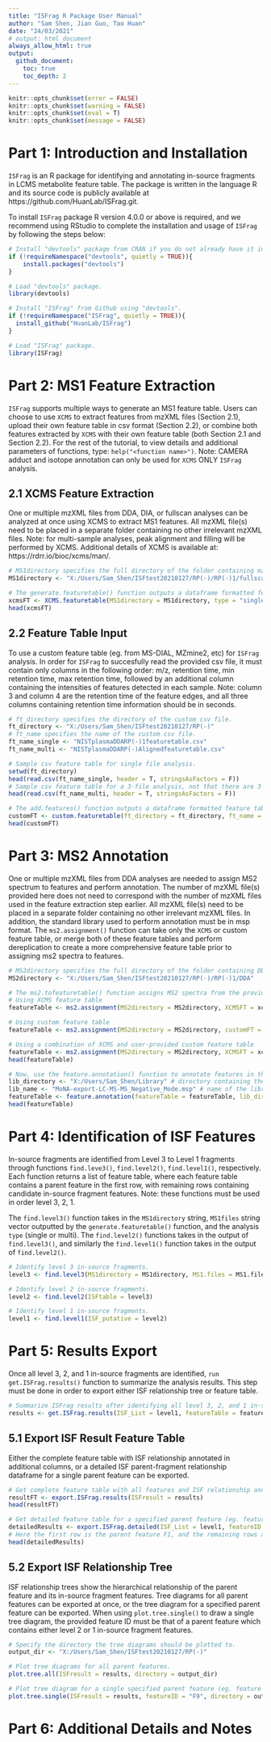 ---
title: "ISFrag R Package User Manual"
author: "Sam Shen, Jian Guo, Tao Huan"
date: "24/03/2021"
# output: html_document
always_allow_html: true
output:
  github_document:
    toc: true
    toc_depth: 2
---

```{r setup, include=FALSE}
knitr::opts_chunk$set(error = FALSE)
knitr::opts_chunk$set(warning = FALSE)
knitr::opts_chunk$set(eval = T)
knitr::opts_chunk$set(message = FALSE)
```

# Part 1: Introduction and Installation
`ISFrag` is an R package for identifying and annotating in-source fragments in LCMS metabolite feature table.
The package is written in the language R and its source code is publicly available at https://github.com/HuanLab/ISFrag.git.

To install `ISFrag` package R version 4.0.0 or above is required, and we recommend using RStudio to complete the installation and usage of `ISFrag` by following the steps below:
```{r}
# Install "devtools" package from CRAN if you do not already have it installed.
if (!requireNamespace("devtools", quietly = TRUE)){
    install.packages("devtools")
}

# Load "devtools" package.
library(devtools)

# Install "ISFrag" from Github using "devtools".
if (!requireNamespace("ISFrag", quietly = TRUE)){
  install_github("HuanLab/ISFrag")
}

# Load "ISFrag" package.
library(ISFrag)
```

# Part 2: MS1 Feature Extraction
`ISFrag` supports multiple ways to generate an MS1 feature table. Users can choose to use `XCMS` to extract features from mzXML files (Section 2.1), upload their own feature table in csv format (Section 2.2), or combine both features extracted by `XCMS` with their own feature table (both Section 2.1 and Section 2.2). For the rest of the tutorial, to view details and additional parameters of functions, type: `help("<function name>")`. Note: CAMERA adduct and isotope annotation can only be used for `XCMS` ONLY `ISFrag` analysis.

## 2.1 XCMS Feature Extraction
One or multiple mzXML files from DDA, DIA, or fullscan analyses can be analyzed at once using XCMS to extract MS1 features. All mzXML file(s) need to be placed in a separate folder containing no other irrelevant mzXML files. Note: for multi-sample analyses, peak alignment and filling will be performed by XCMS. Additional details of XCMS is available at: https://rdrr.io/bioc/xcms/man/.
```{r}
# MS1directory specifies the full directory of the folder containing mzXML file(s).
MS1directory <- "X:/Users/Sam_Shen/ISFtest20210127/RP(-)/RP(-)1/fullscan"

# The generate.featuretable() function outputs a dataframe formatted feature table as well as an MSnbase object.
xcmsFT <- XCMS.featuretable(MS1directory = MS1directory, type = "single", peakwidth = c(5,20))
head(xcmsFT)
```

## 2.2 Feature Table Input
To use a custom feature table (eg. from MS-DIAL, MZmine2, etc) for `ISFrag` analysis. In order for `ISFrag` to succesfully read the provided csv file, it must contain only columns in the following order: m/z, retention time, min retention time, max retention time, followed by an additional column containing the intensities of features detected in each sample. Note: column 3 and column 4 are the retention time of the feature edges, and all three columns containing retention time information should be in seconds.
```{r}
# ft_directory specifies the directory of the custom csv file.
ft_directory <- "X:/Users/Sam_Shen/ISFtest20210127/RP(-)"
# ft_name specifies the name of the custom csv file.
ft_name_single <- "NISTplasmaDDARP(-)1featuretable.csv"
ft_name_multi <- "NISTplasmaDDARP(-)Alignedfeaturetable.csv"

# Sample csv feature table for single file analysis.
setwd(ft_directory)
head(read.csv(ft_name_single, header = T, stringsAsFactors = F))
# Sample csv feature table for a 3-file analysis, not that there are 3 columns containing feature intensity from each sample.
head(read.csv(ft_name_multi, header = T, stringsAsFactors = F))

# The add.features() function outputs a dataframe formatted feature table containing
customFT <- custom.featuretable(ft_directory = ft_directory, ft_name = ft_name_single)
head(customFT)
```

# Part 3: MS2 Annotation
One or multiple mzXML files from DDA analyses are needed to assign MS2 spectrum to features and perform annotation. The number of mzXML file(s) provided here does not need to correspond with the number of mzXML files used in the feature extraction step earlier. All mzXML file(s) need to be placed in a separate folder containing no other irrelevant mzXML files. In addition, the standard library used to perform annotation must be in msp format. The `ms2.assignment()` function can take only the `XCMS` or custom feature table, or merge both of these feature tables and perform dereplication to create a more comprehensive feature table prior to assigning ms2 spectra to features.
```{r}
# MS2directory specifies the full directory of the folder containing DDA mzXML file(s).
MS2directory <- "X:/Users/Sam_Shen/ISFtest20210127/RP(-)/RP(-)1/DDA"

# The ms2.tofeaturetable() function assigns MS2 spectra from the provided DDA files to the MS1 feature table. It returns a new feature table with additional columns containing MS2 fragment information.
# Using XCMS feature table
featureTable <- ms2.assignment(MS2directory = MS2directory, XCMSFT = xcmsFT)

# Using custom feature table
featureTable <- ms2.assignment(MS2directory = MS2directory, customFT = customFT)

# Using a combination of XCMS and user-provided custom feature table
featureTable <- ms2.assignment(MS2directory = MS2directory, XCMSFT = xcmsFT, customFT = customFT)
head(featureTable)

# Now, use the feature.annotation() function to annotate features in the feature table against a standard database in msp format.This functions returns a feature table containing additional columns with annotation information.
lib_directory <- "X:/Users/Sam_Shen/Library" # directory containing the library file
lib_name <- "MoNA-export-LC-MS-MS_Negative_Mode.msp" # name of the library file
featureTable <- feature.annotation(featureTable = featureTable, lib_directory = lib_directory, lib_name = lib_name, dp = 0.1)
head(featureTable)
```

# Part 4: Identification of ISF Features
In-source fragments are identified from Level 3 to Level 1 fragments through functions `find.leve3()`, `find.level2()`, `find.level1()`, respectively. Each function returns a list of feature table, where each feature table contains a parent feature in the first row, with remaining rows containing candidate in-source fragment features. Note: these functions must be used in order level 3, 2, 1.

The `find.level3()` function takes in the `MS1directory` string, `MS1files` string vector outputted  by the `generate.featuretable()` function, and the analysis `type` (single or multi). The `find.level2()` functions takes in the output of `find.level3()`, and similarly the `find.level1()` function takes in the output of `find.level2()`.
```{r}
# Identify level 3 in-source fragments.
level3 <- find.level3(MS1directory = MS1directory, MS1.files = MS1.files, featureTable = featureTable, type = "single")

# Identify level 2 in-source fragments.
level2 <- find.level2(ISFtable = level3)

# Identify level 1 in-source fragments.
level1 <- find.level1(ISF_putative = level2)
```

# Part 5: Results Export
Once all level 3, 2, and 1 in-source fragments are identified, `run get.ISFrag.results()` function to summarize the analysis results. This step must be done in order to export either ISF relationship tree or feature table.
```{r}
# Summarize ISFrag results after identifying all level 3, 2, and 1 in-source fragments.
results <- get.ISFrag.results(ISF_List = level1, featureTable = featureTable)
```

## 5.1 Export ISF Result Feature Table
Either the complete feature table with ISF relationship annotated in additional columns, or a detailed ISF parent-fragment relationship dataframe for a single parent feature can be exported.
```{r}
# Get complete feature table with all features and ISF relationship annotations.
resultFT <- export.ISFrag.results(ISFresult = results)
head(resultFT)

# Get detailed feature table for a specified parent feature (eg. feature F1).
detailedResults <- export.ISFrag.detailed(ISF_List = level1, featureID = "F1")
# Here the first row is the parent feature F1, and the remaining rows are its in-source fragment features.
head(detailedResults)
```

## 5.2 Export ISF Relationship Tree
ISF relationship trees show the hierarchical relationship of the parent feature and its in-source fragment features. Tree diagrams for all parent features can be exported at once, or the tree diagram for a specified parent feature can be exported. When using `plot.tree.single()` to draw a single tree diagram, the provided feature ID must be that of a parent feature which contains either level 2 or 1 in-source fragment features.
```{r, eval=FALSE}
# Specify the directory the tree diagrams should be plotted to.
output_dir <- "X:/Users/Sam_Shen/ISFtest20210127/RP(-)"

# Plot tree diagrams for all parent features.
plot.tree.all(ISFresult = results, directory = output_dir)

# Plot tree diagram for a single specified parent feature (eg. feature F9).
plot.tree.single(ISFresult = results, featureID = "F9", directory = output_dir)
```

# Part 6: Additional Details and Notes
